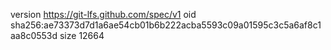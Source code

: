 version https://git-lfs.github.com/spec/v1
oid sha256:ae73373d7d1a6ae54cb01b6b222acba5593c09a01595c3c5a6af8c1aa8c0553d
size 12664
